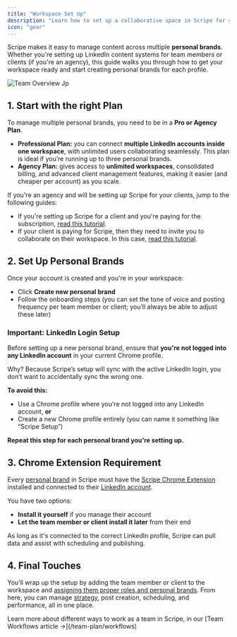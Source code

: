 ```yaml
---
title: "Workspace Set Up"
description: "Learn how to set up a collaborative space in Scripe for your team."
icon: "gear"
---
```


Scripe makes it easy to manage content across multiple **personal brands**. Whether you're setting up LinkedIn content systems for team members or clients (if you're an agency), this guide walks you through how to get your workspace ready and start creating personal brands for each profile.

![Team Overview Jp](/images/team-overview.jpg)

## 1. Start with the right Plan

To manage multiple personal brands, you need to be in a **Pro or Agency Plan**.

- **Professional Plan:** you can connect **multiple LinkedIn accounts inside one workspace**, with unlimited users collaborating seamlessly. This plan is ideal if you’re running up to three personal brands.
- **Agency Plan:** gives access to **unlimited workspaces**, consolidated billing, and advanced client management features, making it easier (and cheaper per account) as you scale.

If you're an agency and will be setting up Scripe for your clients, jump to the following guides:

- If you're setting up Scripe for a client and you're paying for the subscription, [read this tutorial](/agencies/setup-for-client).
- If your client is paying for Scripe, then they need to invite you to collaborate on their workspace. In this case, [read this tutorial](/agencies/client-setup).

## 2. Set Up Personal Brands

Once your account is created and you're in your workspace:

- Click **Create new personal brand**
- Follow the onboarding steps (you can set the tone of voice and posting frequency per team member or client; you’ll always be able to adjust these later)

### Important: LinkedIn Login Setup

Before setting up a new personal brand, ensure that **you're not logged into any LinkedIn account** in your current Chrome profile.

Why? Because Scripe’s setup will sync with the active LinkedIn login, you don’t want to accidentally sync the wrong one.

<Icon icon="diamond-exclamation" /> **To avoid this:**

- Use a Chrome profile where you're not logged into any LinkedIn account, **or**
- Create a new Chrome profile entirely (you can name it something like “Scripe Setup”)

**Repeat this step for each personal brand you're setting up.**

## 3. Chrome Extension Requirement

Every [personal brand](/account/personalbrand) in Scripe must have the [Scripe Chrome Extension](/account/chrome) installed and connected to their [LinkedIn account](/account/li-connection).

You have two options:

- **Install it yourself** if you manage their account
- **Let the team member or client install it later** from their end

As long as it's connected to the correct LinkedIn profile, Scripe can pull data and assist with scheduling and publishing.

## 4. Final Touches

You’ll wrap up the setup by adding the team member or client to the workspace and [assigning them proper roles and personal brands](/team-plan/people). From here, you can manage [strategy](/content-strategy/content-strategy), post creation, scheduling, and performance, all in one place.

<Tip>
  Learn more about different ways to work as a team in Scripe, in our [Team Workflows article →](/team-plan/workflows)
</Tip>